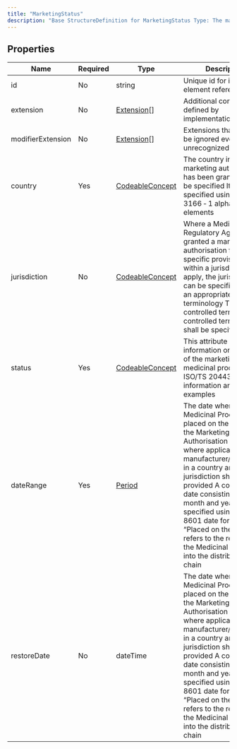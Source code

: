 ```yaml
---
title: "MarketingStatus"
description: "Base StructureDefinition for MarketingStatus Type: The marketing status describes the date when a medicinal product is actually put on the market or the date as of which it is no longer available."
---
```


## Properties

| Name              | Required | Type                                                            | Description                                                                                                                                                                                                                                                                                                                                                                                                         |
| ----------------- | -------- | --------------------------------------------------------------- | ------------------------------------------------------------------------------------------------------------------------------------------------------------------------------------------------------------------------------------------------------------------------------------------------------------------------------------------------------------------------------------------------------------------- |
| id                | No       | string                                                          | Unique id for inter-element referencing                                                                                                                                                                                                                                                                                                                                                                             |
| extension         | No       | [Extension](/medical-api/fhir/data-types/extension)[]           | Additional content defined by implementations                                                                                                                                                                                                                                                                                                                                                                       |
| modifierExtension | No       | [Extension](/medical-api/fhir/data-types/extension)[]           | Extensions that cannot be ignored even if unrecognized                                                                                                                                                                                                                                                                                                                                                              |
| country           | Yes      | [CodeableConcept](/medical-api/fhir/data-types/codeableconcept) | The country in which the marketing authorisation has been granted shall be specified It should be specified using the ISO 3166 ‑ 1 alpha-2 code elements                                                                                                                                                                                                                                                            |
| jurisdiction      | No       | [CodeableConcept](/medical-api/fhir/data-types/codeableconcept) | Where a Medicines Regulatory Agency has granted a marketing authorisation for which specific provisions within a jurisdiction apply, the jurisdiction can be specified using an appropriate controlled terminology The controlled term and the controlled term identifier shall be specified                                                                                                                        |
| status            | Yes      | [CodeableConcept](/medical-api/fhir/data-types/codeableconcept) | This attribute provides information on the status of the marketing of the medicinal product See ISO/TS 20443 for more information and examples                                                                                                                                                                                                                                                                      |
| dateRange         | Yes      | [Period](/medical-api/fhir/data-types/period)                   | The date when the Medicinal Product is placed on the market by the Marketing Authorisation Holder (or where applicable, the manufacturer/distributor) in a country and/or jurisdiction shall be provided A complete date consisting of day, month and year shall be specified using the ISO 8601 date format NOTE “Placed on the market” refers to the release of the Medicinal Product into the distribution chain |
| restoreDate       | No       | dateTime                                                        | The date when the Medicinal Product is placed on the market by the Marketing Authorisation Holder (or where applicable, the manufacturer/distributor) in a country and/or jurisdiction shall be provided A complete date consisting of day, month and year shall be specified using the ISO 8601 date format NOTE “Placed on the market” refers to the release of the Medicinal Product into the distribution chain |
